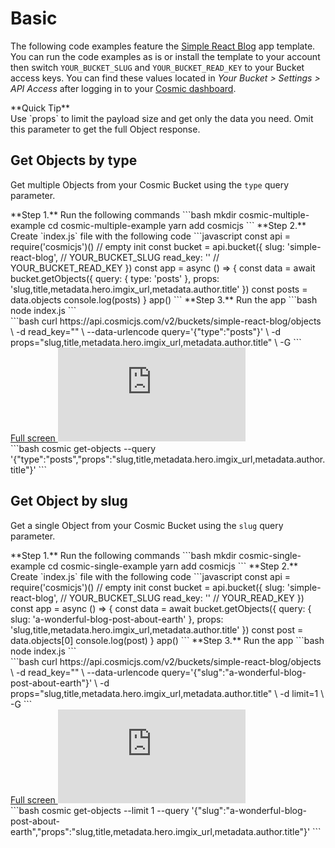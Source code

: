 
# Basic

The following code examples feature the [Simple React Blog](https://www.cosmicjs.com/apps/simple-react-blog) app template. You can run the code examples as is or install the template to your account then switch `YOUR_BUCKET_SLUG` and `YOUR_BUCKET_READ_KEY` to your Bucket access keys. You can find these values located in <i>Your Bucket > Settings > API Access</i> after logging in to your <a href="https://app.cosmicjs.com">Cosmic dashboard</a>.

<Callout emoji="💡">
  **Quick Tip**
  <br />
  Use `props` to limit the payload size and get only the data you need. Omit
  this parameter to get the full Object response.
</Callout>

## Get Objects by type

Get multiple Objects from your Cosmic Bucket using the `type` query parameter.

<Tabs>
<div label="Node.js">
**Step 1.**
Run the following commands
```bash
mkdir cosmic-multiple-example
cd cosmic-multiple-example
yarn add cosmicjs
```
**Step 2.**
Create `index.js` file with the following code
```javascript
const api = require('cosmicjs')() // empty init
const bucket = api.bucket({
  slug: 'simple-react-blog', // YOUR_BUCKET_SLUG
  read_key: '' // YOUR_BUCKET_READ_KEY
})
const app = async () => {
  const data = await bucket.getObjects({
    query: {
      type: 'posts'
    },
    props: 'slug,title,metadata.hero.imgix_url,metadata.author.title'
  })
  const posts = data.objects
  console.log(posts)
}
app()
```
**Step 3.**
Run the app
```bash
node index.js
```

</div>
<div label="cURL">
```bash
curl https://api.cosmicjs.com/v2/buckets/simple-react-blog/objects \
	-d read_key="" \
	--data-urlencode query='{"type":"posts"}' \
	-d props="slug,title,metadata.hero.imgix_url,metadata.author.title" \
	-G
```
</div>

<div label="GraphQL">
  <a href="https://cosmic-graphql-playground.netlify.app/?endpoint=https%3A%2F%2Fgraphql.cosmicjs.com%2Fv3&query=%7B%0A%20%20getObjects%28%0A%20%20%20%20bucket_slug%3A%20%22simple-react-blog%22%0A%20%20%20%20input%3A%20%7B%0A%20%20%20%20%20%20query%3A%20%7B%0A%20%20%20%20%20%20%20%20type%3A%20%22posts%22%0A%20%20%20%20%20%20%7D%0A%20%20%20%20%20%20props%3A%20%22slug%2Ctitle%2Cmetadata.hero.imgix_url%2Cmetadata.author.title%22%0A%20%20%20%20%7D%0A%20%20%29%20%7B%0A%20%20%20%20%20objects%20%7B%0A%20%20%20%20%20%20slug%0A%20%20%20%20%20%20title%0A%20%20%20%20%20%20metadata%0A%20%20%20%20%7D%0A%20%20%20%20total%0A%20%20%7D%0A%7D">
    Full screen
  </a>
  <iframe
    src="https://cosmic-graphql-playground.netlify.app/?endpoint=https%3A%2F%2Fgraphql.cosmicjs.com%2Fv3&query=%7B%0A%20%20getObjects%28%0A%20%20%20%20bucket_slug%3A%20%22simple-react-blog%22%0A%20%20%20%20input%3A%20%7B%0A%20%20%20%20%20%20query%3A%20%7B%0A%20%20%20%20%20%20%20%20type%3A%20%22posts%22%0A%20%20%20%20%20%20%7D%0A%20%20%20%20%20%20props%3A%20%22slug%2Ctitle%2Cmetadata.hero.imgix_url%2Cmetadata.author.title%22%0A%20%20%20%20%7D%0A%20%20%29%20%7B%0A%20%20%20%20%20objects%20%7B%0A%20%20%20%20%20%20slug%0A%20%20%20%20%20%20title%0A%20%20%20%20%20%20metadata%0A%20%20%20%20%7D%0A%20%20%20%20total%0A%20%20%7D%0A%7D"
    frameBorder="0"
    style={{ width: '100%', height: '470px' }}
  ></iframe>
</div>

<div label="CLI">
```bash
cosmic get-objects --query '{"type":"posts","props":"slug,title,metadata.hero.imgix_url,metadata.author.title"}'
```
</div>
</Tabs>

## Get Object by slug

Get a single Object from your Cosmic Bucket using the `slug` query parameter.

<Tabs>
<div label="Node.js">
**Step 1.**
Run the following commands
```bash
mkdir cosmic-single-example
cd cosmic-single-example
yarn add cosmicjs
```
**Step 2.**
Create `index.js` file with the following code
```javascript
const api = require('cosmicjs')() // empty init
const bucket = api.bucket({
  slug: 'simple-react-blog', // YOUR_BUCKET_SLUG
  read_key: '' // YOUR_READ_KEY
})
const app = async () => {
  const data = await bucket.getObjects({
    query: {
      slug: 'a-wonderful-blog-post-about-earth'
    },
    props: 'slug,title,metadata.hero.imgix_url,metadata.author.title'
  })
  const post = data.objects[0]
  console.log(post)
}
app()
```
**Step 3.**
Run the app
```bash
node index.js
```
</div>
<div label="cURL">
```bash
curl https://api.cosmicjs.com/v2/buckets/simple-react-blog/objects \
	-d read_key="" \
	--data-urlencode query='{"slug":"a-wonderful-blog-post-about-earth"}' \
	-d props="slug,title,metadata.hero.imgix_url,metadata.author.title" \
	-d limit=1 \
	-G
```
</div>

<div label="GraphQL">
  <a href="https://cosmic-graphql-playground.netlify.app/?endpoint=https%3A%2F%2Fgraphql.cosmicjs.com%2Fv3&query=%7B%0A%20%20getObjects%28%0A%20%20%20%20bucket_slug%3A%20%22simple-react-blog%22%0A%20%20%20%20input%3A%20%7B%0A%20%20%20%20%20%20query%3A%20%7B%0A%20%20%20%20%20%20%09slug%3A%20%22a-wonderful-blog-post-about-earth%22%0A%20%20%20%20%20%20%7D%0A%20%20%20%20%20%20props%3A%20%22slug%2Ctitle%2Cmetadata.hero.imgix_url%2Cmetadata.author.title%22%0A%20%20%20%20%09limit%3A%201%0A%20%20%20%20%7D%0A%20%20%29%20%7B%0A%20%20%20%20%20objects%20%7B%0A%20%20%20%20%20%20title%0A%20%20%20%20%20%20slug%0A%20%20%20%20%20%20metadata%0A%20%20%20%20%7D%0A%20%20%20%20total%0A%20%20%7D%0A%7D">
    Full screen
  </a>
  <iframe
    src="https://cosmic-graphql-playground.netlify.app/?endpoint=https%3A%2F%2Fgraphql.cosmicjs.com%2Fv3&query=%7B%0A%20%20getObjects%28%0A%20%20%20%20bucket_slug%3A%20%22simple-react-blog%22%0A%20%20%20%20input%3A%20%7B%0A%20%20%20%20%20%20query%3A%20%7B%0A%20%20%20%20%20%20%09slug%3A%20%22a-wonderful-blog-post-about-earth%22%0A%20%20%20%20%20%20%7D%0A%20%20%20%20%20%20props%3A%20%22slug%2Ctitle%2Cmetadata.hero.imgix_url%2Cmetadata.author.title%22%0A%20%20%20%20%09limit%3A%201%0A%20%20%20%20%7D%0A%20%20%29%20%7B%0A%20%20%20%20%20objects%20%7B%0A%20%20%20%20%20%20title%0A%20%20%20%20%20%20slug%0A%20%20%20%20%20%20metadata%0A%20%20%20%20%7D%0A%20%20%20%20total%0A%20%20%7D%0A%7D"
    frameBorder="0"
    style={{ width: '100%', height: '470px' }}
  ></iframe>
</div>

<div label="CLI">
```bash
cosmic get-objects --limit 1 --query '{"slug":"a-wonderful-blog-post-about-earth","props":"slug,title,metadata.hero.imgix_url,metadata.author.title"}'
```
</div>
</Tabs>

